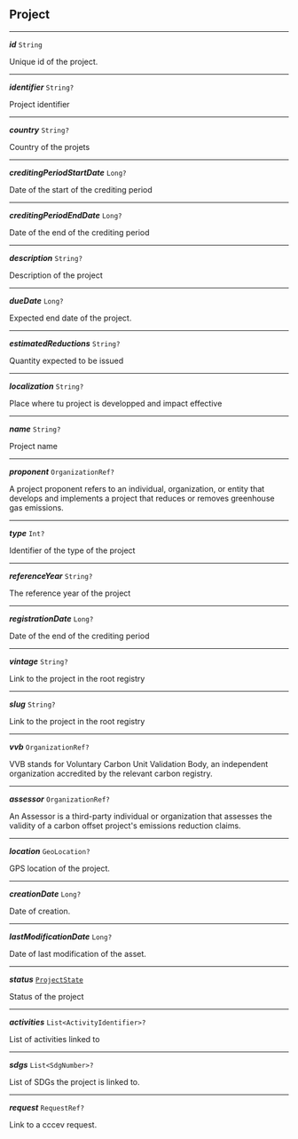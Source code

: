 


## Project



---

***id*** `String`

Unique id of the project.



---

***identifier*** `String?`

Project identifier



---

***country*** `String?`

Country of the projets



---

***creditingPeriodStartDate*** `Long?`

Date of the start of the crediting period



---

***creditingPeriodEndDate*** `Long?`

Date of the end of the crediting period



---

***description*** `String?`

Description of the project



---

***dueDate*** `Long?`

Expected end date of the project.



---

***estimatedReductions*** `String?`

Quantity expected to be issued



---

***localization*** `String?`

Place where tu project is developped and impact effective



---

***name*** `String?`

Project name



---

***proponent*** `OrganizationRef?`

A project proponent refers to an individual, organization, or entity that develops and implements a project that reduces or removes greenhouse gas emissions.



---

***type*** `Int?`

Identifier of the type of the project



---

***referenceYear*** `String?`

The reference year of the project



---

***registrationDate*** `Long?`

Date of the end of the crediting period



---

***vintage*** `String?`

Link to the project in the root registry



---

***slug*** `String?`

Link to the project in the root registry



---

***vvb*** `OrganizationRef?`

VVB stands for Voluntary Carbon Unit Validation Body, an independent organization accredited by the relevant carbon registry.



---

***assessor*** `OrganizationRef?`

An Assessor is a third-party individual or organization that assesses the validity of a carbon offset project's emissions reduction claims.



---

***location*** `GeoLocation?`

GPS location of the project.



---

***creationDate*** `Long?`

Date of creation.



---

***lastModificationDate*** `Long?`

Date of last modification of the asset.



---

***status*** [`ProjectState`](#states)

Status of the project



---

***activities*** `List<ActivityIdentifier>?`

List of activities linked to



---

***sdgs*** `List<SdgNumber>?`

List of SDGs the project is linked to.



---

***request*** `RequestRef?`

Link to a cccev request.


